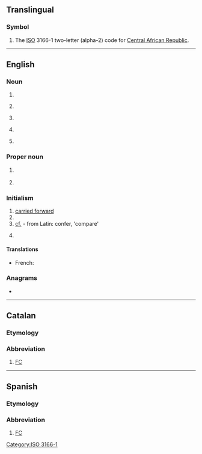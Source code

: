 {{also|cf|Cf|cF|cf.|c.f.|.cf}}
==Translingual==

===Symbol===
{{head|mul|symbol}}
# The [[ISO]] 3166-1 two-letter (alpha-2) code for [[Central African Republic]].

[[Category:ISO 3166-1]]

----

==English==
{{wikipedia}}

===Noun===
{{en-noun|~}}

# {{abbreviation of|cluster fuck|lang=en}}
# {{lb|en|baseball}} {{abbreviation of|center field|lang=en}}
# {{lb|en|baseball}} {{abbreviation of|center fielder|lang=en}}
# {{lb|en|finance}} {{abbreviation of|cash flow|lang=en}}
# {{lb|en|health}} {{abbreviation of|cystic fibrosis|lang=en}}

===Proper noun===
{{en-proper noun}}

# {{lb|en|Canada|military}} {{abbreviation of|Canadian Forces|lang=en}}
# {{lb|en|computing}} {{abbreviation of|w:.NET Compact Framework|.NET Compact Framework|lang=en}}

===Initialism===
{{rfc-header|Initialism}}
{{head|en|initialism}}

# [[carried forward]]
# {{abbreviation of|Charlie Foxtrot|lang=en}}
# [[cf.]] - from Latin: confer, 'compare'
# {{lb|en|computing}} {{abbreviation of|w:Collaborative filtering|Collaborative filtering|lang=en}}

====Translations====
{{trans-top|Canadian Forces}}
* French: {{t+|fr|FC}}
{{trans-mid}}
{{trans-bottom}}

===Anagrams===
* {{anagrams|en|F.C.|FC}}

----

==Catalan==

===Etymology===
{{m|ca|[[club|Club]] de [[futbol|Futbol]]||Football Club}}

===Abbreviation===
{{rfc-header|Abbreviation}}
{{head|ca|abbreviation}}

# [[FC]] {{gloss|Football Club}}

----

==Spanish==

===Etymology===
{{m|es|[[club|Club]] de [[fútbol|Fútbol]]||Football Club}}

===Abbreviation===
{{rfc-header|Abbreviation}}
{{head|es|abbreviation}}

# [[FC]] {{gloss|Football Club}}